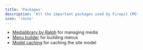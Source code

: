 ```yaml
---
title: 'Packages'
description: 'All the important packages used by Firepit CMS'
icon: 'route'
---
```


- [Medialibrary by Ralph](https://filamentphp.com/plugins/ralphjsmit-media-library-manager) for managing media
- [Menu builder](https://github.com/datlechin/filament-menu-builder) for building menus
- [Model caching](https://github.com/datlechin/filament-menu-builder) for caching the site model